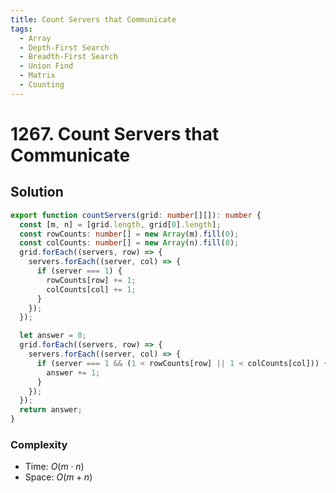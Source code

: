 ```yaml
---
title: Count Servers that Communicate
tags:
  - Array
  - Depth-First Search
  - Breadth-First Search
  - Union Find
  - Matrix
  - Counting
---
```


# 1267. Count Servers that Communicate

<Badges>
  <LevelBadge level="medium" />
  <TopicBadge name="Array" slug="array" />
  <TopicBadge name="Depth-First Search" slug="depth-first-search" />
  <TopicBadge name="Breadth-First Search" slug="breadth-first-search" />
  <TopicBadge name="Union Find" slug="union-find" />
  <TopicBadge name="Matrix" slug="matrix" />
  <TopicBadge name="Counting" slug="counting" />
</Badges>

## Solution

```typescript filename="solution.ts" copy
export function countServers(grid: number[][]): number {
  const [m, n] = [grid.length, grid[0].length];
  const rowCounts: number[] = new Array(m).fill(0);
  const colCounts: number[] = new Array(n).fill(0);
  grid.forEach((servers, row) => {
    servers.forEach((server, col) => {
      if (server === 1) {
        rowCounts[row] += 1;
        colCounts[col] += 1;
      }
    });
  });

  let answer = 0;
  grid.forEach((servers, row) => {
    servers.forEach((server, col) => {
      if (server === 1 && (1 < rowCounts[row] || 1 < colCounts[col])) {
        answer += 1;
      }
    });
  });
  return answer;
}
```

### Complexity

- Time: $O(m \cdot n)$
- Space: $O(m + n)$

<ProblemLink
  codingSite="leetcode"
  href="https://leetcode.com/problems/count-servers-that-communicate"
  title="Count Servers that Communicate"
/>
